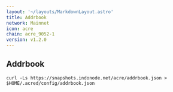 ```yaml
---
layout: '~/layouts/MarkdownLayout.astro'
title: Addrbook
network: Mainnet
icon: acre
chain: acre_9052-1
version: v1.2.0
---
```

## Addrbook

```
curl -Ls https://snapshots.indonode.net/acre/addrbook.json > $HOME/.acred/config/addrbook.json
```